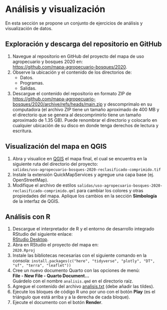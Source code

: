 # Análisis y visualización {.unnumbered}

En esta sección se propone un conjunto de ejercicios de análisis y visualización de datos.

## Exploración y descarga del repositorio en GitHub

1. Navegue al repositorio en GitHub del proyecto del mapa de uso agropecuario y bosques 2020 en:  
[https://github.com/mapa-agropecuario-bosques/2020](https://github.com/mapa-agropecuario-bosques/2020).
2. Observe la ubicación y el contenido de los directorios de:
    - Datos.
    - Programas.
    - Salidas.
3. Descargue el contenido del repositorio en formato ZIP de [https://github.com/mapa-agropecuario-bosques/2020/archive/refs/heads/main.zip](https://github.com/mapa-agropecuario-bosques/2020/archive/refs/heads/main.zip) y descomprímalo en su computadora (el archivo ZIP tiene un tamaño aproximado de 400 MB y el directorio que se genera al descomprimirlo tiene un tamaño aproximado de 1.35 GB). Puede renombrar el directorio y colocarlo en cualquier ubicación de su disco en donde tenga derechos de lectura y escritura.

## Visualización del mapa en QGIS

1. Abra y visualice en [QGIS](https://qgis.org/) el mapa final, el cual se encuentra en la siguiente ruta del directorio del proyecto:  
`salidas/uso-agropecuario-bosques-2020-reclasificado-comprimido.tif`
2. Instale la extensión QuickMapServices y agregue una capa base (ej. OpenStreetMap).
3. Modifique el archivo de estilos `salidas/uso-agropecuario-bosques-2020-reclasificado-comprimido.qml` para cambiar los colores y otras propiedades del mapa. Aplique los cambios en la sección **Simbología** de la interfaz de QGIS.

## Análisis con R

1. Descargue el interpretador de R y el entorno de desarrollo integrado RStudio del siguiente enlace:  
[RStudio Desktop](https://posit.co/download/rstudio-desktop/).
2. Abra en RStudio el proyecto del mapa en:  
`2020.Rproj`
3. Instale las bibliotecas necesarias con el siguiente comando en la consola:
`install.packages(c("here", "tidyverse", "plotly", "DT", "sf", "terra", "leaflet"))`
4. Cree un nuevo documento Quarto con las opciones de menú:  
**File - New File - Quarto Document...**  
Guárdelo con el nombre `analisis.qmd` en el directorio raíz.
5. Agregue el contenido del archivo [analisis.txt](https://raw.githubusercontent.com/mapa-agropecuario-bosques/mapa-agropecuario-bosques.github.io/refs/heads/main/contenido/2020/analisis.txt) (debe añadir las tildes).
6. Ejecute los bloques de código R uno por uno con el botón **Play** (es el triángulo que está arriba y a la derecha de cada bloque).
7. Ejecute el documento con el botón **Render**.
